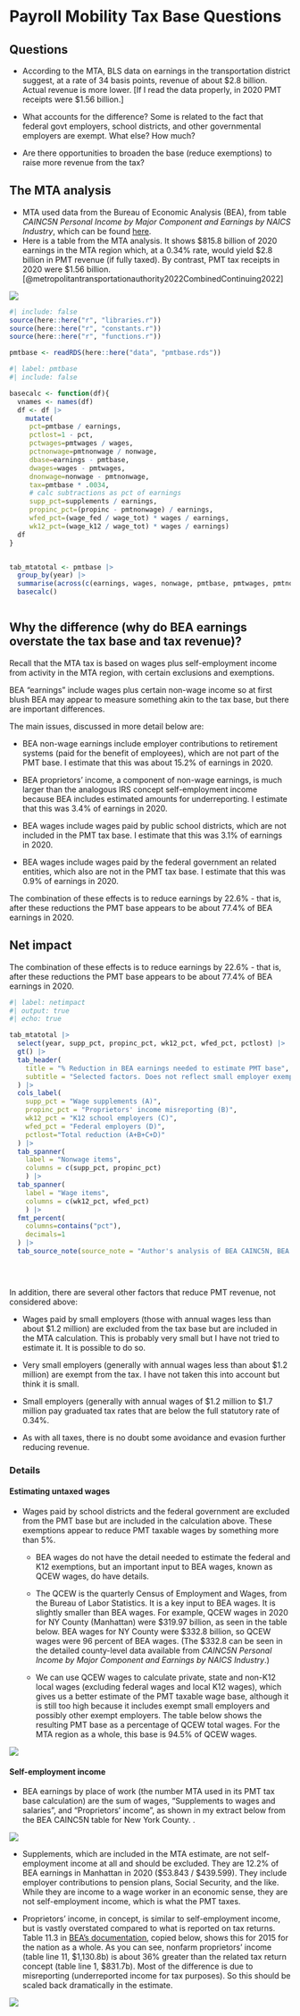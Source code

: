 # Payroll Mobility Tax Base Questions

## Questions

-   According to the MTA, BLS data on earnings in the transportation district suggest, at a rate of 34 basis points, revenue of about \$2.8 billion. Actual revenue is more lower. \[If I read the data properly, in 2020 PMT receipts were \$1.56 billion.\]

-   What accounts for the difference? Some is related to the fact that federal govt employers, school districts, and other governmental employers are exempt. What else? How much?

-   Are there opportunities to broaden the base (reduce exemptions) to raise more revenue from the tax?

## The MTA analysis

-   MTA used data from the Bureau of Economic Analysis (BEA), from table *CAINC5N Personal Income by Major Component and Earnings by NAICS Industry*, which can be found [here](https://apps.bea.gov/iTable/iTable.cfm?reqid=70&step=1#tabpanel_1_6).
-   Here is a table from the MTA analysis. It shows \$815.8 billion of 2020 earnings in the MTA region which, at a 0.34% rate, would yield \$2.8 billion in PMT revenue (if fully taxed). By contrast, PMT tax receipts in 2020 were \$1.56 billion.[@metropolitantransportationauthority2022CombinedContinuing2022]

![](images/paste-7EB07C4D.png)

```r
#| include: false
source(here::here("r", "libraries.r"))
source(here::here("r", "constants.r"))
source(here::here("r", "functions.r"))

pmtbase <- readRDS(here::here("data", "pmtbase.rds"))

```

```r
#| label: pmtbase
#| include: false

basecalc <- function(df){
  vnames <- names(df)
  df <- df |> 
    mutate(
     pct=pmtbase / earnings,
     pctlost=1 - pct,
     pctwages=pmtwages / wages,
     pctnonwage=pmtnonwage / nonwage,
     dbase=earnings - pmtbase,
     dwages=wages - pmtwages,
     dnonwage=nonwage - pmtnonwage,
     tax=pmtbase * .0034,
     # calc subtractions as pct of earnings
     supp_pct=supplements / earnings,
     propinc_pct=(propinc - pmtnonwage) / earnings,
     wfed_pct=(wage_fed / wage_tot) * wages / earnings,
     wk12_pct=(wage_k12 / wage_tot) * wages / earnings) 
  df
}


tab_mtatotal <- pmtbase |> 
  group_by(year) |> 
  summarise(across(c(earnings, wages, nonwage, pmtbase, pmtwages, pmtnonwage, wage_tot, wage_fed, wage_k12, propinc, supplements), sum), .groups="drop") |> 
  basecalc()



```

## Why the difference (why do BEA earnings overstate the tax base and tax revenue)?

Recall that the MTA tax is based on wages plus self-employment income from activity in the MTA region, with certain exclusions and exemptions.

BEA "earnings" include wages plus certain non-wage income so at first blush BEA may appear to measure something akin to the tax base, but there are important differences.

The main issues, discussed in more detail below are:

-   BEA non-wage earnings include employer contributions to retirement systems (paid for the benefit of employees), which are not part of the PMT base. I estimate that this was about 15.2% of earnings in 2020.

-   BEA proprietors' income, a component of non-wage earnings, is much larger than the analogous IRS concept self-employment income because BEA includes estimated amounts for underreporting. I estimate that this was 3.4% of earnings in 2020.

-   BEA wages include wages paid by public school districts, which are not included in the PMT tax base. I estimate that this was 3.1% of earnings in 2020.

-   BEA wages include wages paid by the federal government an related entities, which also are not in the PMT tax base. I estimate that this was 0.9% of earnings in 2020.

The combination of these effects is to reduce earnings by 22.6% - that is, after these reductions the PMT base appears to be about 77.4% of BEA earnings in 2020.

## Net impact

The combination of these effects is to reduce earnings by 22.6% - that is, after these reductions the PMT base appears to be about 77.4% of BEA earnings in 2020.

```r
#| label: netimpact
#| output: true
#| echo: true

tab_mtatotal |> 
  select(year, supp_pct, propinc_pct, wk12_pct, wfed_pct, pctlost) |> 
  gt() |> 
  tab_header(
    title = "% Reduction in BEA earnings needed to estimate PMT base",
    subtitle = "Selected factors. Does not reflect small employer exemption, graduated rates, or noncompliance"
  ) |> 
  cols_label(
    supp_pct = "Wage supplements (A)",
    propinc_pct = "Proprietors' income misreporting (B)",
    wk12_pct = "K12 school employers (C)",
    wfed_pct = "Federal employers (D)",
    pctlost="Total reduction (A+B+C+D)"
  ) |> 
  tab_spanner(
    label = "Nonwage items",
    columns = c(supp_pct, propinc_pct)
    ) |> 
  tab_spanner(
    label = "Wage items",
    columns = c(wk12_pct, wfed_pct)
    ) |> 
  fmt_percent(
    columns=contains("pct"),
    decimals=1
  ) |> 
  tab_source_note(source_note = "Author's analysis of BEA CAINC5N, BEA documentation, and QCEW data")


	
```

In addition, there are several other factors that reduce PMT revenue, not considered above:

-   Wages paid by small employers (those with annual wages less than about \$1.2 million) are excluded from the tax base but are included in the MTA calculation. This is probably very small but I have not tried to estimate it. It is possible to do so.

-   Very small employers (generally with annual wages less than about \$1.2 million) are exempt from the tax. I have not taken this into account but think it is small.

-   Small employers (generally with annual wages of \$1.2 million to \$1.7 million pay graduated tax rates that are below the full statutory rate of 0.34%.

-   As with all taxes, there is no doubt some avoidance and evasion further reducing revenue.

### Details

#### Estimating untaxed wages

-   Wages paid by school districts and the federal government are excluded from the PMT base but are included in the calculation above. These exemptions appear to reduce PMT taxable wages by something more than 5%.

    -   BEA wages do not have the detail needed to estimate the federal and K12 exemptions, but an important input to BEA wages, known as QCEW wages, do have details.

    -   The QCEW is the quarterly Census of Employment and Wages, from the Bureau of Labor Statistics. It is a key input to BEA wages. It is slightly smaller than BEA wages. For example, QCEW wages in 2020 for NY County (Manhattan) were \$319.97 billion, as seen in the table below. BEA wages for NY County were \$332.8 billion, so QCEW wages were 96 percent of BEA wages. (The \$332.8 can be seen in the detailed county-level data available from *CAINC5N Personal Income by Major Component and Earnings by NAICS Industry*.)

    -   We can use QCEW wages to calculate private, state and non-K12 local wages (excluding federal wages and local K12 wages), which gives us a better estimate of the PMT taxable wage base, although it is still too high because it includes exempt small employers and possibly other exempt employers. The table below shows the resulting PMT base as a percentage of QCEW total wages. For the MTA region as a whole, this base is 94.5% of QCEW wages.

![](images/paste-15B07C79.png)

#### Self-employment income

-   BEA earnings by place of work (the number MTA used in its PMT tax base calculation) are the sum of wages, "Supplements to wages and salaries", and "Proprietors' income", as shown in my extract below from the BEA CAINC5N table for New York County. .

![](images/paste-13471D77.png)

-   Supplements, which are included in the MTA estimate, are not self-employment income at all and should be excluded. They are 12.2% of BEA earnings in Manhattan in 2020 (\$53.843 / \$439.599). They include employer contributions to pension plans, Social Security, and the like. While they are income to a wage worker in an economic sense, they are not self-employment income, which is what the PMT taxes.

-   Proprietors' income, in concept, is similar to self-employment income, but is vastly overstated compared to what is reported on tax returns. Table 11.3 in [BEA's documentation](https://www.bea.gov/resources/methodologies/nipa-handbook/pdf/chapter-11.pdf), copied below, shows this for 2015 for the nation as a whole. As you can see, nonfarm proprietors' income (table line 11, \$1,130.8b) is about 36% greater than the related tax return concept (table line 1, \$831.7b). Most of the difference is due to misreporting (underreported income for tax purposes). So this should be scaled back dramatically in the estimate.

![](images/paste-201C287E.png)
